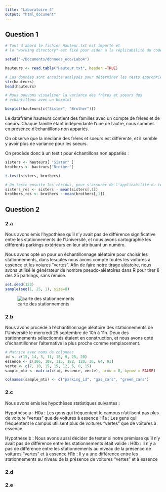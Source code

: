```yaml
---
title: "Laboratoire 4"
output: "html_document"
---
```


## Question 1

```r
# Tout d'abord le fichier Hauteur.txt est importé et 
# le "working directory" est fixé pour aider à la réplicabilité du code.

setwd("~/Documents/donnees_eco/Labo4")

hauteurs <- read.table("Hauteur.txt", header =TRUE)

# Les données sont ensuite analysés pour déterminer les tests appropriés
str(hauteurs)
head(hauteurs)

# Nous pouvons visualiser la variance des frères et soeurs des 
# échantillons avec un boxplot

boxplot(hauteurs[c("Sister", "Brother")])
```

Le dataframe hauteurs contient des familles avec un compte de frères et de soeurs. Chaque famille étant indépendante l'une de l'autre, nous sommes en présence d'échantillons non appariés.

On observe que la médiane des frères et soeurs est différente, et il semble y avoir plus de variance pour les soeurs.

On procède donc à un test t pour échantillons non appariés :

```r
sisters <- hauteurs[ "Sister" ]
brothers <- hauteurs["Brother"]

t.test(sisters, brothers)

# On teste ensuite les résidus, pour s'assurer de l'applicabilité du test
sisters_res <- sisters - mean(sisters[,1])
brothers_res <- brothers - mean(brothers[,1])

```

## Question 2

### 2.a

Nous avons émis l'hypothèse qu'il n'y avait pas de différence significative entre les stationnements de l'Université, et nous avons cartographié les différents parkings extérieurs en leur attribuant un numéro.

Nous avons opté un pour un échantillonnage aléatoire pour choisir les stationnements, dans lesqules nous avons compté toutes les voitures à essence et les voiures "vertes". Afin de faire notre tirage aléatoire, nous avons utilisé le générateur de nombre pseudo-aléatoires dans R pour tirer 8 des 25 parkings, sans remise. 

```r
set.seed(123)
sample(seq(1, 25, 1), size=8)
```
![carte des stationnements](./carte.png)

### 2.b

Nous avons procédé à l'échantillonnage aléatoire des stationnements de l'Université le mercredi 25 septembre de 10h à 11h. Deux des stationnements sélectionnés étaient en construction, et nous avons opté d'échantillonner l'alternative la plus proche comme remplacement.

```r

# Matrice avec noms de colonnes
id <- c(15, 14, 5, 11, 18, 9, 25, 20)
essence <- c(106, 108, 115, 182, 120, 36, 64, 93)
verte <- c(7, 10, 15, 15, 12, 5, 0, 15)
sample_mtx <- matrix(c(id, essence, verte), nrow = 8, byrow = FALSE)

colnames(sample_mtx) <- c("parking_id", "gas_cars", "green_cars")

```
### 2.c

Nous avons émis les hypothèses statistiques suivantes :

Hypothèse a :
H0a : Les gens qui fréquentent le campus n'utilisent pas plus de voiture "vertes" que de voitures à essence
H1a : Les gens qui fréquentent le campus utilisent plus de voitures "vertes" que de voitures à essence

Hypothèse b :
Nous avons aussi décider de tester si notre prémisse qu'il n'y avait pas de différence entre les stationnements était valide :
H0b : Il n'y a pas de différence entre les stationnements au niveau de la présence de voitures "vertes" et à essence
H1b : Il y a une différence entre les stationnements au niveau de la présence de voitures "vertes" et à essence

### 2.d

### 2.e


